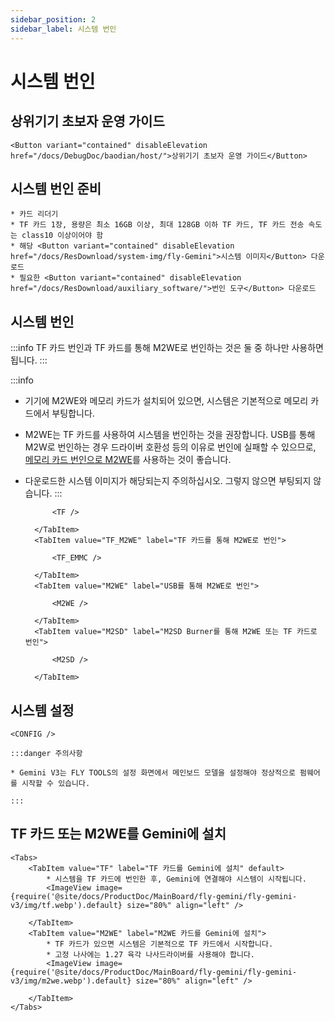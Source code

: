 ```yaml
---
sidebar_position: 2
sidebar_label: 시스템 번인
---
```



# 시스템 번인

## 상위기기 초보자 운영 가이드

    <Button variant="contained" disableElevation href="/docs/DebugDoc/baodian/host/">상위기기 초보자 운영 가이드</Button>

## 시스템 번인 준비

    * 카드 리더기
    * TF 카드 1장, 용량은 최소 16GB 이상, 최대 128GB 이하 TF 카드, TF 카드 전송 속도는 class10 이상이어야 함
    * 해당 <Button variant="contained" disableElevation href="/docs/ResDownload/system-img/fly-Gemini">시스템 이미지</Button> 다운로드
    * 필요한 <Button variant="contained" disableElevation href="/docs/ResDownload/auxiliary_software/">번인 도구</Button> 다운로드

## 시스템 번인

:::info
TF 카드 번인과 TF 카드를 통해 M2WE로 번인하는 것은 둘 중 하나만 사용하면 됩니다.
:::

:::info
* 기기에 M2WE와 메모리 카드가 설치되어 있으면, 시스템은 기본적으로 메모리 카드에서 부팅합니다.
* M2WE는 TF 카드를 사용하여 시스템을 번인하는 것을 권장합니다. USB를 통해 M2W로 번인하는 경우 드라이버 호환성 등의 이유로 번인에 실패할 수 있으므로, [메모리 카드 번인으로 M2WE](https://mellow-next.klipper.cn/docs/ProductDoc/SBC/fly-pi-v2/fly-os)를 사용하는 것이 좋습니다.
* 다운로드한 시스템 이미지가 해당되는지 주의하십시오. 그렇지 않으면 부팅되지 않습니다.
:::

    <Tabs>
        <TabItem value="TF" label="TF 카드로 번인" default>
            
            <TF />
            
        </TabItem>
        <TabItem value="TF_M2WE" label="TF 카드를 통해 M2WE로 번인">
            
            <TF_EMMC />

        </TabItem>
        <TabItem value="M2WE" label="USB를 통해 M2WE로 번인">
            
            <M2WE />

        </TabItem>
        <TabItem value="M2SD" label="M2SD Burner를 통해 M2WE 또는 TF 카드로 번인">
            
            <M2SD />

        </TabItem>
    </Tabs>

## 시스템 설정

    <CONFIG />

    :::danger 주의사항

    * Gemini V3는 FLY TOOLS의 설정 화면에서 메인보드 모델을 설정해야 정상적으로 펌웨어를 시작할 수 있습니다.

    :::

## TF 카드 또는 M2WE를 Gemini에 설치

    <Tabs>
        <TabItem value="TF" label="TF 카드를 Gemini에 설치" default>
            * 시스템을 TF 카드에 번인한 후, Gemini에 연결해야 시스템이 시작됩니다.
            <ImageView image={require('@site/docs/ProductDoc/MainBoard/fly-gemini/fly-gemini-v3/img/tf.webp').default} size="80%" align="left" />  

        </TabItem>
        <TabItem value="M2WE" label="M2WE 카드를 Gemini에 설치">
            * TF 카드가 있으면 시스템은 기본적으로 TF 카드에서 시작합니다.
            * 고정 나사에는 1.27 육각 나사드라이버를 사용해야 합니다.
            <ImageView image={require('@site/docs/ProductDoc/MainBoard/fly-gemini/fly-gemini-v3/img/m2we.webp').default} size="80%" align="left" />  

        </TabItem>
    </Tabs>